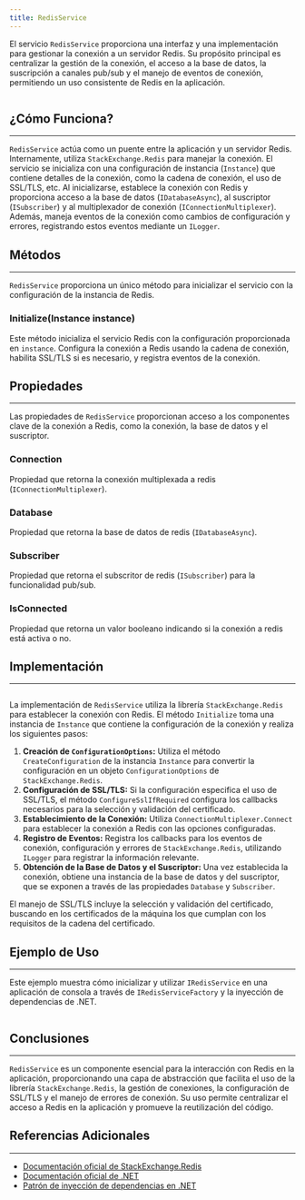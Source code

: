 ```yaml
---
title: RedisService
---
```



El servicio `RedisService` proporciona una interfaz y una implementación para gestionar la conexión a un servidor Redis. Su propósito principal es centralizar la gestión de la conexión, el acceso a la base de datos, la suscripción a canales pub/sub y el manejo de eventos de conexión, permitiendo un uso consistente de Redis en la aplicación.

```csharp url="packages/CodeDesignPlus.Net.Redis/src/CodeDesignPlus.Net.Redis.Abstractions/IRedisService.cs"
```

## ¿Cómo Funciona?
---

`RedisService` actúa como un puente entre la aplicación y un servidor Redis. Internamente, utiliza `StackExchange.Redis` para manejar la conexión. El servicio se inicializa con una configuración de instancia (`Instance`) que contiene detalles de la conexión, como la cadena de conexión, el uso de SSL/TLS, etc. Al inicializarse, establece la conexión con Redis y proporciona acceso a la base de datos (`IDatabaseAsync`), al suscriptor (`ISubscriber`) y al multiplexador de conexión (`IConnectionMultiplexer`). Además, maneja eventos de la conexión como cambios de configuración y errores, registrando estos eventos mediante un `ILogger`.

## Métodos
---

`RedisService` proporciona un único método para inicializar el servicio con la configuración de la instancia de Redis.

### Initialize(Instance instance)

Este método inicializa el servicio Redis con la configuración proporcionada en `instance`. Configura la conexión a Redis usando la cadena de conexión, habilita SSL/TLS si es necesario, y registra eventos de la conexión.

## Propiedades
---

Las propiedades de `RedisService` proporcionan acceso a los componentes clave de la conexión a Redis, como la conexión, la base de datos y el suscriptor.

### Connection

Propiedad que retorna la conexión multiplexada a redis (`IConnectionMultiplexer`).

### Database

Propiedad que retorna la base de datos de redis (`IDatabaseAsync`).

### Subscriber

Propiedad que retorna el subscritor de redis (`ISubscriber`) para la funcionalidad pub/sub.

### IsConnected

Propiedad que retorna un valor booleano indicando si la conexión a redis está activa o no.

## Implementación
---

```csharp url="packages/CodeDesignPlus.Net.Redis/src/CodeDesignPlus.Net.Redis/Services/RedisService.cs"
```

La implementación de `RedisService` utiliza la librería `StackExchange.Redis` para establecer la conexión con Redis. El método `Initialize` toma una instancia de `Instance` que contiene la configuración de la conexión y realiza los siguientes pasos:

1.  **Creación de `ConfigurationOptions`:**  Utiliza el método `CreateConfiguration` de la instancia `Instance` para convertir la configuración en un objeto `ConfigurationOptions` de `StackExchange.Redis`.
2.  **Configuración de SSL/TLS:** Si la configuración especifica el uso de SSL/TLS, el método `ConfigureSslIfRequired` configura los callbacks necesarios para la selección y validación del certificado.
3.  **Establecimiento de la Conexión:** Utiliza `ConnectionMultiplexer.Connect` para establecer la conexión a Redis con las opciones configuradas.
4.  **Registro de Eventos:** Registra los callbacks para los eventos de conexión, configuración y errores de `StackExchange.Redis`, utilizando `ILogger` para registrar la información relevante.
5.  **Obtención de la Base de Datos y el Suscriptor:** Una vez establecida la conexión, obtiene una instancia de la base de datos y del suscriptor, que se exponen a través de las propiedades `Database` y `Subscriber`.

El manejo de SSL/TLS incluye la selección y validación del certificado, buscando en los certificados de la máquina los que cumplan con los requisitos de la cadena del certificado.

## Ejemplo de Uso
---

Este ejemplo muestra cómo inicializar y utilizar `IRedisService` en una aplicación de consola a través de `IRedisServiceFactory` y la inyección de dependencias de .NET.

```csharp url="examples/CodeDesignPlus.Net.Redis.Sample/src/CodeDesignPlus.Net.Redis.Standalone.Sample/Program.cs"
```

## Conclusiones
---

`RedisService` es un componente esencial para la interacción con Redis en la aplicación, proporcionando una capa de abstracción que facilita el uso de la librería `StackExchange.Redis`, la gestión de conexiones, la configuración de SSL/TLS y el manejo de errores de conexión. Su uso permite centralizar el acceso a Redis en la aplicación y promueve la reutilización del código.

## Referencias Adicionales
---

-   [Documentación oficial de StackExchange.Redis](https://stackexchange.github.io/StackExchange.Redis/)
-   [Documentación oficial de .NET](https://docs.microsoft.com/en-us/dotnet/)
-   [Patrón de inyección de dependencias en .NET](https://docs.microsoft.com/en-us/dotnet/core/extensions/dependency-injection)
